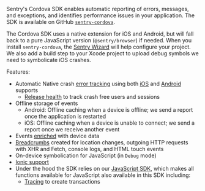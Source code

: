 <Alert>

Sentry's Cordova SDK enables automatic reporting of errors, messages, and exceptions, and identifies performance issues in your application. The SDK is available on GitHub [`sentry-cordova`](https://github.com/getsentry/sentry-cordova).

The Cordova SDK uses a native extension for iOS and Android, but will fall back to a pure JavaScript version (`@sentry/browser`) if needed. When you install `sentry-cordova`, the [Sentry Wizard](https://github.com/getsentry/sentry-wizard) will help configure your project. We also add a build step to your Xcode project to upload debug symbols we need to symbolicate iOS crashes.

</Alert>

Features:

- Automatic Native crash [error tracking](/product/issues/) using both [iOS](/platforms/apple/guides/ios/) and [Android](/platforms/android/) supports
  - [Release health](/product/releases/health/) to track crash free users and sessions
- Offline storage of events
  - Android: Offline caching when a device is offline; we send a report once the application is restarted
  - iOS: Offline caching when a device is unable to connect; we send a report once we receive another event
- Events [enriched](/platforms/javascript/guides/cordova/enriching-events/context/) with device data
- [Breadcrumbs](/platforms/javascript/guides/cordova/enriching-events/breadcrumbs/) created for location changes, outgoing HTTP requests with XHR and Fetch, console logs, and HTML touch events
- On-device symbolication for JavaScript (in `Debug` mode)
- [Ionic support](/platforms/javascript/guides/cordova/ionic/)
- Under the hood the SDK relies on our [JavaScript SDK](/platforms/javascript/), which makes all functions available for JavaScript also available in this SDK including:
  - [Tracing](/platforms/javascript/guides/cordova/performance/instrumentation/custom-instrumentation) to create transactions

